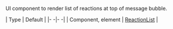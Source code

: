 UI component to render list of reactions at top of message bubble.

| Type | Default |
|- -|- -|
| Component, element | [ReactionList](/reactnative/ui-components/reaction-list) |
